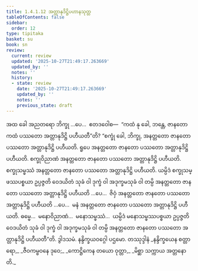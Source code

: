 ```yaml
---
title: 1.4.1.12 အတ္တာနုဒိဋ္ဌိပဟာနသုတ္တ
tableOfContents: false
sidebar:
  order: 12
type: tipitaka
basket: su
book: sn
review:
  current: review
  updated: '2025-10-27T21:49:17.263669'
  updated_by: ''
  notes: ''
  history:
  - state: review
    date: '2025-10-27T21:49:17.263669'
    updated_by: ''
    notes: ''
    previous_state: draft
---
```



<ReviewStatus review={frontmatter.review} showDetails={true} />

<HypothesisAnnotation frontmatter={frontmatter} />

<DynamicBreadcrumb />

<Division number="167" book="sn" e="ch" v="18" p="304">

<Paragraph number="885" book="sn">
အထ ခေါ အညတရော ဘိက္ခု …ပေ…  ဧတဒဝေါစ—  “ကထံ နု ခေါ, ဘန္တေ, ဇာနတော ကထံ ပဿတော အတ္တာနုဒိဋ္ဌိ ပဟီယတီ”တိ? “စက္ခုံ ခေါ, ဘိက္ခု, အနတ္တတော ဇာနတော ပဿတော အတ္တာနုဒိဋ္ဌိ ပဟီယတိ. ရူပေ အနတ္တတော ဇာနတော ပဿတော အတ္တာနုဒိဋ္ဌိ ပဟီယတိ. စက္ခုဝိညာဏံ အနတ္တတော ဇာနတော ပဿတော အတ္တာနုဒိဋ္ဌိ ပဟီယတိ. စက္ခုသမ္ဖဿံ အနတ္တတော ဇာနတော ပဿတော အတ္တာနုဒိဋ္ဌိ ပဟီယတိ. ယမ္ပိဒံ စက္ခုသမ္ဖဿပစ္စယာ ဥပ္ပဇ္ဇတိ ဝေဒယိတံ သုခံ ဝါ ဒုက္ခံ ဝါ အဒုက္ခမသုခံ ဝါ တမ္ပိ အနတ္တတော ဇာနတော ပဿတော အတ္တာနုဒိဋ္ဌိ ပဟီယတိ …ပေ…  ဇိဝှံ အနတ္တတော ဇာနတော ပဿတော အတ္တာနုဒိဋ္ဌိ ပဟီယတိ …ပေ…  မနံ အနတ္တတော ဇာနတော ပဿတော အတ္တာနုဒိဋ္ဌိ ပဟီယတိ. ဓမ္မေ…  မနောဝိညာဏံ…  မနောသမ္ဖဿံ…  ယမ္ပိဒံ မနောသမ္ဖဿပစ္စယာ ဥပ္ပဇ္ဇတိ ဝေဒယိတံ သုခံ ဝါ ဒုက္ခံ ဝါ အဒုက္ခမသုခံ ဝါ တမ္ပိ အနတ္တတော ဇာနတော ပဿတော အတ္တာနုဒိဋ္ဌိ ပဟီယတီ”တိ.

</Paragraph>
</Division>

<Paragraph number="886" type="center" book="sn">
ဒွါဒသမံ.



</Paragraph>

<Paragraph number="887" type="center" book="sn">
နန္ဒိက္ခယဝဂ္ဂေါ ပဌမော.



</Paragraph>

<Paragraph number="888" type="center" book="sn">
တဿုဒ္ဒါနံ


</Paragraph>

<Paragraph number="889" type="verses" book="sn">
_နန္ဒိက္ခယေန စတ္တာရော,_  
_ဇီဝကမ္ဗဝနေ ဒုဝေ;_  
_ကောဋ္ဌိကေန တယော ဝုတ္တာ,_  
_မိစ္ဆာ သက္ကာယ အတ္တနောတိ._
</Paragraph>
